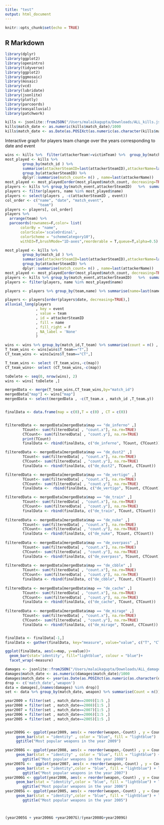 ```yaml
---
title: "test"
output: html_document
---
```


```r
knitr::opts_chunk$set(echo = TRUE)
```

## R Markdown
```r
library(dplyr)
library(ggplot2)
library(openintro)
library(tidyverse)
library(ggplot2)
library(ggmosaic)
library(mosaic)
library(vcd)
library(lubridate)
library(jsonlite)
library(plotly)
library(parcoords)
library(easyalluvial)
library(patchwork)

```

```r
kills <- jsonlite::fromJSON("/Users/malaikagupta/Downloads/ALL_kills.json", simplifyVector = TRUE)
kills$match_date <- as.numeric(kills$match_date)/1000
kills$match_date <- as.Date(as.POSIXct(as.numeric(as.character(kills$match_date)),tz = "GMT", origin = "1960-01-01"))

```

Interactive graph for players team change over the years corresponding to date and event
```r

wins <- kills %>%  filter(attackerTeam!=victimTeam) %>%  group_by(match_id,round_num) %>% summarise(map=last(map_name),T_team=last(if_else(attackerSide=="T","T","CT")))
most_played <- kills %>%  
        group_by(match_id ) %>%
        summarise(attackerSteamID=last(attackerSteamID),attackerName=last(attackerName) ) %>%
        group_by(attackerSteamID) %>% 
        dplyr::summarise(match_count= n() , name=last(attackerName))
most_played <- most_played[order(most_played$match_count, decreasing=TRUE), ] %>% top_n(15)
players <- kills %>% group_by(match_event,attackerSteamID)   %>%  summarise(name=last(attackerName),team=last(attackerTeam),date=last(match_date),event=last(match_event) )
players <- filter(players, name %in% most_played$name)
players <- select(players , -c(attackerSteamID , event))
col_order <- c("name", "date", "match_event",
               "team") 
players <- players[, col_order]
players %>% 
  arrange(team) %>% 
  parcoords(rownames=F,color= list(
       colorBy = "name",
       colorScale='scaleOrdinal',
       colorScheme = "schemeCategory10"),
       withD3=T,brushMode="1D-axes",reorderable = T,queue=T,alpha=0.5)
```
```r

most_played <- kills %>%  
        group_by(match_id ) %>%
        summarise(attackerSteamID=last(attackerSteamID),attackerName=last(attackerName) ) %>%
        group_by(attackerSteamID) %>% 
        dplyr::summarise(match_count= n() , name=last(attackerName))
most_played <- most_played[order(most_played$match_count, decreasing=TRUE), ] %>% top_n(10)
players <- kills %>% group_by(match_event,attackerSteamID)   %>%  summarise(name=last(attackerName),team=last(attackerTeam),date=year(last(match_date))  )
players <- filter(players, name %in% most_played$name)

players <- players %>% group_by(team,name) %>% summarise(name=last(name),team=last(team),date=last(date), count = n() , event = last(match_event),attackerSteamID=last(attackerSteamID))

players <- players[order(players$date, decreasing=TRUE),]
alluvial_long(players
              , key = event
              , value = team
              , id = attackerSteamID
              , fill = name
              , fill_right = F
              , NA_label = 'None'
              )
```

```r

wins <- wins %>% group_by(match_id,T_team) %>% summarise(count = n() , map=last(map))
T_team_wins <- wins[wins$T_team=="T",]
CT_team_wins <- wins[wins$T_team=="CT",]

T_team_wins <- select (T_team_wins,-c(map))
CT_team_wins<- select (CT_team_wins,-c(map))

toDelete <- seq(0, nrow(wins), 2)
wins <- wins[ toDelete ,]

mergedData <- merge(T_team_wins,CT_team_wins,by="match_id")
mergedData["map"] <- wins["map"]
mergedData <- select(mergedData , -c(T_team.x , match_id ,T_team.y))


finalData <- data.frame(map = c(0),T = c(0) , CT = c(0))


filteredData <- mergedData[mergedData$map == "de_inferno" ,] 
        TCount<- sum(filteredData[ , "count.x"], na.rm=TRUE)
        CTCount<- sum(filteredData[ , "count.y"], na.rm=TRUE)
        print(TCount)
        finalData <- rbind(finalData, c("de_inferno", TCount, CTCount))

filteredData <- mergedData[mergedData$map == "de_dust2" ,] 
        TCount<- sum(filteredData[ , "count.x"], na.rm=TRUE)
        CTCount<- sum(filteredData[ , "count.y"], na.rm=TRUE)
        finalData <- rbind(finalData, c("de_dust2", TCount, CTCount))

filteredData <- mergedData[mergedData$map == "de_vertigo" ,] 
        TCount<- sum(filteredData[ , "count.x"], na.rm=TRUE)
        CTCount<- sum(filteredData[ , "count.y"], na.rm=TRUE)
        finalData <-  rbind(finalData, c("de_vertigo", TCount, CTCount))

filteredData <- mergedData[mergedData$map == "de_train" ,] 
        TCount<- sum(filteredData[ , "count.x"], na.rm=TRUE)
        CTCount<- sum(filteredData[ , "count.y"], na.rm=TRUE)
        finalData <- rbind(finalData, c("de_train", TCount, CTCount))
         
filteredData <- mergedData[mergedData$map == "de_nuke" ,] 
        TCount<- sum(filteredData[ , "count.x"], na.rm=TRUE)
        CTCount<- sum(filteredData[ , "count.y"], na.rm=TRUE)
        finalData <- rbind(finalData, c("de_nuke", TCount, CTCount))
         
filteredData <- mergedData[mergedData$map == "de_overpass" ,] 
        TCount<- sum(filteredData[ , "count.x"], na.rm=TRUE)
        CTCount<- sum(filteredData[ , "count.y"], na.rm=TRUE)
        finalData <- rbind(finalData, c("de_overpass", TCount, CTCount))
         
filteredData <- mergedData[mergedData$map == "de_cbble" ,] 
        TCount<- sum(filteredData[ , "count.x"], na.rm=TRUE)
        CTCount<- sum(filteredData[ , "count.y"], na.rm=TRUE)
        finalData <- rbind(finalData, c("de_cbble", TCount, CTCount))
         
filteredData <- mergedData[mergedData$map == "de_cache" ,] 
        TCount<- sum(filteredData[ , "count.x"], na.rm=TRUE)
        CTCount<- sum(filteredData[ , "count.y"], na.rm=TRUE)
        finalData <- rbind(finalData, c("de_cache", TCount, CTCount))
         
filteredData <- mergedData[mergedData$map == "de_mirage" ,] 
        TCount<- sum(filteredData[ , "count.x"], na.rm=TRUE)
        CTCount<- sum(filteredData[ , "count.y"], na.rm=TRUE)
        finalData <- rbind(finalData, c("de_mirage", TCount, CTCount))


finalData <- finalData[-1,]
finalData <- gather(finalData, key="measure", value="value", c("T", "CT"))

ggplot(finalData, aes(x=map, y=value))+
  geom_bar(stat='identity', fill="lightblue", colour = "blue")+
  facet_wrap(~measure)
```

```r
damages <- jsonlite::fromJSON("/Users/malaikagupta/Downloads/ALL_damages.json", simplifyVector = TRUE)
damages$match_date <- as.numeric(damages$match_date)/1000
damages$match_date <- year(as.Date(as.POSIXct(as.numeric(as.character(damages$match_date)),tz = "GMT", origin = "1960-01-01")))
drop <- c('match_date','weapon')
data = damages[,(names(damages) %in% drop)]
set <- data %>% group_by(match_date, weapon) %>% summarise(Count = n()) %>% arrange(desc(match_date), desc(Count))

```

```r

year2009 = filter(set , match_date==2009)[1:5 ,]
year2008 = filter(set , match_date==2008)[1:5 ,]
year2007 = filter(set , match_date==2007)[1:5 ,]
year2006 = filter(set , match_date==2006)[1:5 ,]
year2005 = filter(set , match_date==2005)[1:5 ,]


year2009G <- ggplot(year2009, aes(x = reorder(weapon,-Count) , y = Count)) +
     geom_bar(stat = "identity" , color = "blue", fill = "lightblue")  + labs(x="Weapon") +
     ggtitle("Most popular weapons in the year 2009") 

year2008G <- ggplot(year2008, aes(x = reorder(weapon,-Count) , y = Count)) +
     geom_bar(stat = "identity" , color = "blue", fill = "lightblue") + labs(x="Weapon") +
        ggtitle("Most popular weapons in the year 2008") 
year2007G <-  ggplot(year2007, aes(x = reorder(weapon,-Count) , y = Count)) +
     geom_bar(stat = "identity",color = "blue", fill = "lightblue") + labs(x="Weapon")+
        ggtitle("Most popular weapons in the year 2007") 
year2006G <- ggplot(year2006, aes(x = reorder(weapon,-Count) , y = Count)) +
     geom_bar(stat = "identity",color = "blue", fill = "lightblue") + labs(x="Weapon")+
        ggtitle("Most popular weapons in the year 2006") 
year2005G <- ggplot(year2005, aes(x = reorder(weapon,-Count) , y = Count)) +
     geom_bar(stat = "identity",color = "blue", fill = "lightblue") + labs(x="Weapon")+
        ggtitle("Most popular weapons in the year 2005") 



(year2005G + year2006G +year2007G)/(year2008G+year2009G)

 
```

